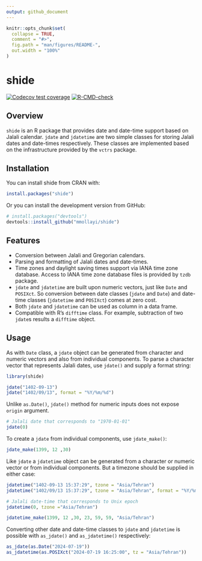 ```yaml
---
output: github_document
---
```


<!-- README.md is generated from README.Rmd. Please edit that file -->

```r
knitr::opts_chunk$set(
  collapse = TRUE,
  comment = "#>",
  fig.path = "man/figures/README-",
  out.width = "100%"
)
```

# shide

<!-- badges: start -->
[![Codecov test coverage](https://codecov.io/gh/mmollayi/shide/branch/master/graph/badge.svg)](https://app.codecov.io/gh/mmollayi/shide?branch=master)
[![R-CMD-check](https://github.com/mmollayi/shide/actions/workflows/R-CMD-check.yaml/badge.svg)](https://github.com/mmollayi/shide/actions/workflows/R-CMD-check.yaml)
<!-- badges: end -->

## Overview

`shide` is an R package that provides date and date-time support based on Jalali calendar. `jdate` and `jdatetime` are two simple classes for storing Jalali dates and date-times respectively. These classes are implemented based on the infrastructure provided by the `vctrs` package.

## Installation

You can install shide from CRAN with:

``` r
install.packages("shide")
```

Or you can install the development version from GitHub:

``` r
# install.packages("devtools")
devtools::install_github("mmollayi/shide")
```

## Features

- Conversion between Jalali and Gregorian calendars.
- Parsing and formatting of Jalali dates and date-times.
- Time zones and daylight saving times support via IANA time zone database. Access to IANA time zone database files is provided by `tzdb` package.
- `jdate` and `jdatetime` are built upon numeric vectors, just like `Date` and `POSIXct`. So conversion between date classes (`jdate` and `Date`) and date-time classes (`jdatetime` and `POSIXct`) comes at zero cost.
- Both `jdate` and `jdatetime` can be used as column in a data frame.
- Compatible with R's `difftime` class. For example, subtraction of two `jdate`s results a `difftime` object.

## Usage

As with `Date` class, a `jdate` object can be generated from character and numeric vectors and also from individual components. To parse a character vector that represents Jalali dates, use `jdate()` and supply a format string:

```r
library(shide)

jdate("1402-09-13")
jdate("1402/09/13", format = "%Y/%m/%d")
```

Unlike `as.Date()`, `jdate()` method for numeric inputs does not expose `origin` argument.

```r
# Jalali date that corresponds to "1970-01-01"
jdate(0)
```

To create a `jdate` from individual components, use `jdate_make()`:

```r
jdate_make(1399, 12 ,30)
```

Like `jdate` a `jdatetime` object can be generated from a character or numeric vector or from individual components. But a timezone should be supplied in either case:

```r
jdatetime("1402-09-13 15:37:29", tzone = "Asia/Tehran")
jdatetime("1402/09/13 15:37:29", tzone = "Asia/Tehran", format = "%Y/%m/%d %H:%M:%S")

# Jalali date-time that corresponds to Unix epoch
jdatetime(0, tzone ="Asia/Tehran")

jdatetime_make(1399, 12 ,30, 23, 59, 59, "Asia/Tehran")
```

Converting other date and date-time classes to `jdate` and `jdatetime` is possible with `as_jdate()` and `as_jdatetime()` respectively:

```r
as_jdate(as.Date("2024-07-19"))
as_jdatetime(as.POSIXct("2024-07-19 16:25:00", tz = "Asia/Tehran"))
```
